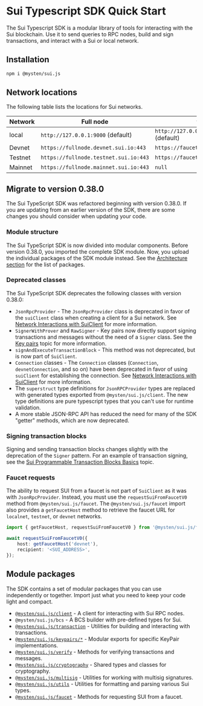 # Sui Typescript SDK Quick Start

The Sui Typescript SDK is a modular library of tools for interacting with the Sui blockchain. Use it
to send queries to RPC nodes, build and sign transactions, and interact with a Sui or local network.

## Installation

```sh npm2yarn
npm i @mysten/sui.js
```

## Network locations

The following table lists the locations for Sui networks.

| Network | Full node                             | faucet                                |
| ------- | ------------------------------------- | ------------------------------------- |
| local   | `http://127.0.0.1:9000` (default)     | `http://127.0.0.1:9123/gas` (default) |
| Devnet  | `https://fullnode.devnet.sui.io:443`  | `https://faucet.devnet.sui.io/gas`    |
| Testnet | `https://fullnode.testnet.sui.io:443` | `https://faucet.testnet.sui.io/gas`   |
| Mainnet | `https://fullnode.mainnet.sui.io:443` | `null`                                |

## Migrate to version 0.38.0

The Sui TypeScript SDK was refactored beginning with version 0.38.0. If you are updating from an
earlier version of the SDK, there are some changes you should consider when updating your code.

### Module structure

The Sui TypeScript SDK is now divided into modular components. Before version 0.38.0, you imported
the complete SDK module. Now, you upload the individual packages of the SDK module instead. See the
[Architecture section](#architecture) for the list of packages.

### Deprecated classes

The Sui TypeScript SDK deprecates the following classes with version 0.38.0:

- `JsonRpcProvider` - The `JsonRpcProvider` class is deprecated in favor of the `suiClient` class
  when creating a client for a Sui network. See [Network Interactions with SuiClient](sui-client)
  for more information.
- `SignerWithProver` and `RawSigner` - Key pairs now directly support signing transactions and
  messages without the need of a `Signer` class. See the [Key pairs](cryptography/keypairs) topic
  for more information.
- `signAndExecuteTransactionBlock` - This method was not deprecated, but is now part of `SuiClient`.
- `Connection` classes - The `Connection` classes (`Connection`, `devnetConnection`, and so on) have
  been deprecated in favor of using `suiClient` for establishing the connection. See
  [Network Interactions with SuiClient](sui-client) for more information.
- The `superstruct` type definitions for `JsonRPCProvider` types are replaced with generated types
  exported from `@mysten/sui.js/client`. The new type definitions are pure typescript types that you
  can't use for runtime validation.
- A more stable JSON-RPC API has reduced the need for many of the SDK "getter" methods, which are
  now deprecated.

### Signing transaction blocks

Signing and sending transaction blocks changes slightly with the deprecation of the `Signer`
pattern. For an example of transaction signing, see the
[Sui Programmable Transaction Blocks Basics](basics) topic.

### Faucet requests

The ability to request SUI from a faucet is not part of `SuiClient` as it was with
`JsonRpcProvider`. Instead, you must use the `requestSuiFromFaucetV0` method from
`@mysten/sui.js/faucet`. The `@mysten/sui.js/faucet` import also provides a `getFaucetHost` method
to retrieve the faucet URL for `localnet`, `testnet`, or `devnet` networks.

```ts
import { getFaucetHost, requestSuiFromFaucetV0 } from '@mysten/sui.js/faucet';

await requestSuiFromFaucetV0({
	host: getFaucetHost('devnet'),
	recipient: '<SUI_ADDRESS>',
});
```

## Module packages

The SDK contains a set of modular packages that you can use independently or together. Import just
what you need to keep your code light and compact.

- [`@mysten/sui.js/client`](/typescript/sui-client) - A client for interacting with Sui RPC nodes.
- `@mysten/sui.js/bcs` - A BCS builder with pre-defined types for Sui.
- [`@mysten/sui.js/transaction`](/typescript/transaction-building/basics) - Utilities for building
  and interacting with transactions.
- [`@mysten/sui.js/keypairs/*`](/typescript/cryptography/keypairs) - Modular exports for specific
  KeyPair implementations.
- [`@mysten/sui.js/verify`](/typescript/cryptography/keypairs#verifying-signatures-without-a-key-pair) -
  Methods for verifying transactions and messages.
- [`@mysten/sui.js/cryptography`](/typescript/cryptography/keypairs) - Shared types and classes for
  cryptography.
- [`@mysten/sui.js/multisig`](/typescript/cryptography/multisig) - Utilities for working with
  multisig signatures.
- [`@mysten/sui.js/utils`](/typescript/utils) - Utilities for formatting and parsing various Sui
  types.
- [`@mysten/sui.js/faucet`](/typescript/faucet) - Methods for requesting SUI from a faucet.
